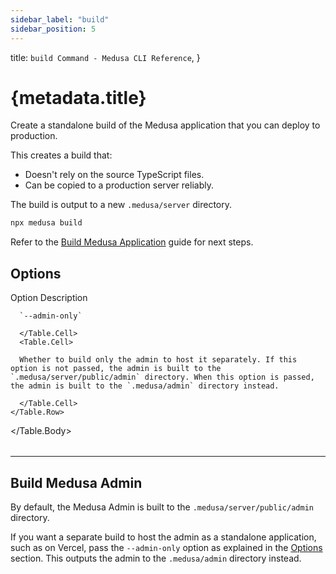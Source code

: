 ```yaml
---
sidebar_label: "build"
sidebar_position: 5
---
```



  title: `build Command - Medusa CLI Reference`,
}

# {metadata.title}

Create a standalone build of the Medusa application that you can deploy to production.

This creates a build that:

- Doesn't rely on the source TypeScript files.
- Can be copied to a production server reliably.

The build is output to a new `.medusa/server` directory.

```bash
npx medusa build
```

Refer to the [Build Medusa Application](!docs!/learn/build) guide for next steps.

## Options

<Table>
  <Table.Header>
    <Table.Row>
      <Table.HeaderCell>Option</Table.HeaderCell>
      <Table.HeaderCell>Description</Table.HeaderCell>
    </Table.Row>
  </Table.Header>
  <Table.Body>
    <Table.Row>
      <Table.Cell>
      
      `--admin-only`
      
      </Table.Cell>
      <Table.Cell>

      Whether to build only the admin to host it separately. If this option is not passed, the admin is built to the `.medusa/server/public/admin` directory. When this option is passed, the admin is built to the `.medusa/admin` directory instead.
      
      </Table.Cell>
    </Table.Row>
  </Table.Body>
</Table>

---

## Build Medusa Admin

By default, the Medusa Admin is built to the `.medusa/server/public/admin` directory.

If you want a separate build to host the admin as a standalone application, such as on Vercel, pass the `--admin-only` option as explained in the [Options](#options) section. This outputs the admin to the `.medusa/admin` directory instead.
